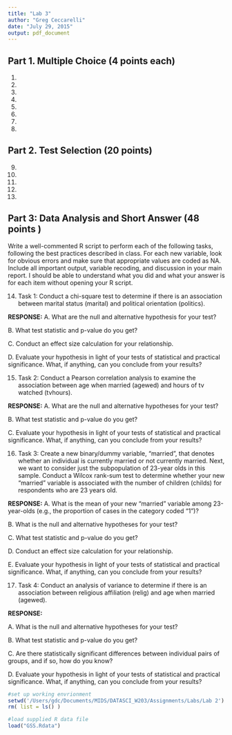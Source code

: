 ```yaml
---
title: "Lab 3"
author: "Greg Ceccarelli"
date: "July 29, 2015"
output: pdf_document
---
```


## Part 1. Multiple Choice (4 points each)

1. 
2. 
3. 
4. 
5. 
6. 
7. 
8. 



## Part 2. Test Selection (20 points)

9. 

10.

11.

12.

13.


## Part 3: Data Analysis and Short Answer (48 points )

Write a well-commented R script to perform each of the following tasks, following the best practices described in class. 
For each new variable, look for obvious errors and make sure that appropriate values are coded as NA. 
Include all important output, variable recoding, and discussion in your main report. 
I should be able to understand what you did and what your answer is for each item without opening your R script.

14. Task 1: Conduct a chi-square test to determine if there is an association between marital status (marital) and political
orientation (politics).

**RESPONSE:** 
A. What are the null and alternative hypothesis for your test?

B. What test statistic and p-value do you get?

C. Conduct an effect size calculation for your relationship.

D. Evaluate your hypothesis in light of your tests of statistical and practical significance. What, if anything, can you conclude
from your results?


15. Task 2: Conduct a Pearson correlation analysis to examine the association between age when married (agewed) and hours of tv
watched (tvhours).

**RESPONSE:** 
A. What are the null and alternative hypotheses for your test?

B. What test statistic and p-value do you get?

C. Evaluate your hypothesis in light of your tests of statistical and practical significance. What, if anything, can you conclude
from your results?



16. Task 3: Create a new binary/dummy variable, “married”, that denotes whether an individual is currently married or not 
currently married. Next, we want to consider just the subpopulation of 23-year olds in this sample. 
Conduct a Wilcox rank-sum test to determine whether your new “married” variable is associated with the number of children (childs)
for respondents who are 23 years old.

**RESPONSE:** 
A. What is the mean of your new “married” variable among 23-year-olds (e.g., the proportion of cases in the category coded “1”)?

B. What is the null and alternative hypotheses for your test?

C. What test statistic and p-value do you get?

D. Conduct an effect size calculation for your relationship.

E. Evaluate your hypothesis in light of your tests of statistical and practical significance. What, if anything, can you conclude
from your results?



17. Task 4: Conduct an analysis of variance to determine if there is an association between religious affiliation (relig) and age
when married (agewed).

**RESPONSE:** 

A. What is the null and alternative hypotheses for your test?

B. What test statistic and p-value do you get?

C. Are there statistically significant differences between individual pairs of groups, and if so, how do you know?

D. Evaluate your hypothesis in light of your tests of statistical and practical significance. What, if anything, can you conclude
from your results?

```r
#set up working envrionment
setwd('/Users/gdc/Documents/MIDS/DATASCI_W203/Assignments/Labs/Lab 2')
rm( list = ls() )

#load supplied R data file
load("GSS.Rdata")

```




